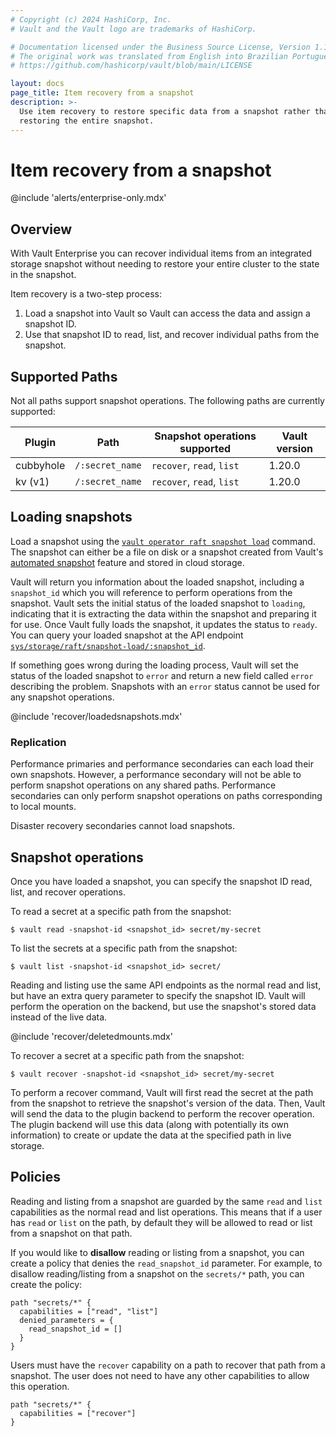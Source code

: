 ```yaml
---
# Copyright (c) 2024 HashiCorp, Inc.
# Vault and the Vault logo are trademarks of HashiCorp.

# Documentation licensed under the Business Source License, Version 1.1.
# The original work was translated from English into Brazilian Portuguese.
# https://github.com/hashicorp/vault/blob/main/LICENSE

layout: docs
page_title: Item recovery from a snapshot
description: >-
  Use item recovery to restore specific data from a snapshot rather than
  restoring the entire snapshot.
---
```


# Item recovery from a snapshot

@include 'alerts/enterprise-only.mdx'

## Overview

With Vault Enterprise you can recover individual items from an integrated
storage snapshot without needing to restore your entire cluster to the state in
the snapshot.

Item recovery is a two-step process:

1. Load a snapshot into Vault so Vault can access the data and assign a snapshot
   ID.
1. Use that snapshot ID to read, list, and recover individual paths from the
   snapshot.

## Supported Paths

Not all paths support snapshot operations. The following paths are currently supported:

| Plugin    | Path            | Snapshot operations supported | Vault version |
|-----------|-----------------|-------------------------------|---------------|
| cubbyhole | `/:secret_name` | `recover`, `read`, `list`     | 1.20.0        |
| kv (v1)   | `/:secret_name` | `recover`, `read`, `list`     | 1.20.0        |



## Loading snapshots

Load a snapshot using the [`vault operator raft snapshot load`](/vault/docs/commands/operator/raft#snapshot-load) command. The
snapshot can either be a file on disk or a snapshot created from Vault's
[automated snapshot](/vault/docs/enterprise/automated-integrated-storage-snapshots) feature
and stored in cloud storage.

Vault will return you information about the loaded snapshot, including a `snapshot_id`
which you will reference to perform operations from the snapshot. Vault sets the
initial status of the loaded snapshot to `loading`, indicating that it is extracting
the data within the snapshot and preparing it for use. Once Vault fully loads the
snapshot, it updates the status to `ready`. You can query your loaded snapshot at the API
endpoint [`sys/storage/raft/snapshot-load/:snapshot_id`](/vault/api-docs/system/storage/raftsnapshotload#read-loaded-snapshot).

If something goes wrong during the loading process, Vault will set the status of
the loaded snapshot to `error` and return a new field called `error` describing
the problem. Snapshots with an `error` status cannot be used for any snapshot operations.

@include 'recover/loadedsnapshots.mdx'

### Replication

Performance primaries and performance secondaries can each load their own snapshots.
However, a performance secondary will not be able to perform snapshot operations
on any shared paths. Performance secondaries can only perform snapshot operations
on paths corresponding to local mounts.

Disaster recovery secondaries cannot load snapshots.

## Snapshot operations

Once you have loaded a snapshot, you can specify the snapshot ID read, list, and
recover operations.

To read a secret at a specific path from the snapshot:
```shell
$ vault read -snapshot-id <snapshot_id> secret/my-secret
```

To list the secrets at a specific path from the snapshot:
```shell
$ vault list -snapshot-id <snapshot_id> secret/
```
Reading and listing use the same API endpoints as the normal read and list, but have
an extra query parameter to specify the snapshot ID. Vault will perform the operation
on the backend, but use the snapshot's stored data instead of the live data.

@include 'recover/deletedmounts.mdx'

To recover a secret at a specific path from the snapshot:
```shell
$ vault recover -snapshot-id <snapshot_id> secret/my-secret
```

To perform a recover command, Vault will first read the secret at the path from
the snapshot to retrieve the snapshot's version of the data. Then, Vault will send the
data to the plugin backend to perform the recover operation. The plugin backend
will use this data (along with potentially its own information) to create or update
the data at the specified path in live storage.

## Policies

Reading and listing from a snapshot are guarded by the same `read` and `list`
capabilities as the normal read and list operations. This means that if a user has
`read` or `list` on the path, by default they will be allowed to read or list from a
snapshot on that path.

If you would like to **disallow** reading or listing from a snapshot, you can
create a policy that denies the `read_snapshot_id` parameter. For example, to
disallow reading/listing from a snapshot on the `secrets/*` path, you can create
the policy:

```hcl
path "secrets/*" {
  capabilities = ["read", "list"]
  denied_parameters = {
    read_snapshot_id = []
  }
}
```

Users must have the `recover` capability on a path to recover that path from a
snapshot. The user does not need to have any other capabilities to allow
this operation.

```hcl
path "secrets/*" {
  capabilities = ["recover"]
}
```
